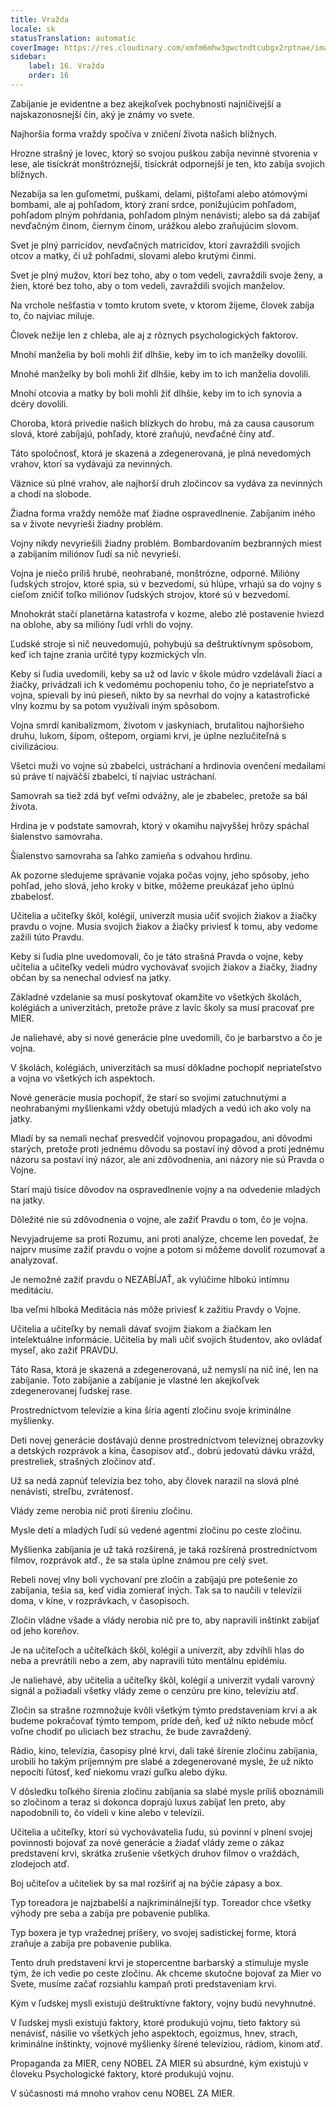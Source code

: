 ```yaml
---
title: Vražda
locale: sk
statusTranslation: automatic
coverImage: https://res.cloudinary.com/xmfm6mhw3gwctndtcubgx2rptnae/image/upload/v1740337243/small_cover_educacion_fundamental_a051170f1c.webp
sidebar:
    label: 16. Vražda
    order: 16
---
```

Zabíjanie je evidentne a bez akejkoľvek pochybnosti najničivejší a najskazonosnejší čin, aký je známy vo svete.

Najhoršia forma vraždy spočíva v zničení života našich blížnych.

Hrozne strašný je lovec, ktorý so svojou puškou zabíja nevinné stvorenia v lese, ale tisíckrát monštróznejší, tisíckrát odpornejší je ten, kto zabíja svojich blížnych.

Nezabíja sa len guľometmi, puškami, delami, pištoľami alebo atómovými bombami, ale aj pohľadom, ktorý zraní srdce, ponižujúcim pohľadom, pohľadom plným pohŕdania, pohľadom plným nenávisti; alebo sa dá zabíjať nevďačným činom, čiernym činom, urážkou alebo zraňujúcim slovom.

Svet je plný parricídov, nevďačných matricídov, ktorí zavraždili svojich otcov a matky, či už pohľadmi, slovami alebo krutými činmi.

Svet je plný mužov, ktorí bez toho, aby o tom vedeli, zavraždili svoje ženy, a žien, ktoré bez toho, aby o tom vedeli, zavraždili svojich manželov.

Na vrchole nešťastia v tomto krutom svete, v ktorom žijeme, človek zabíja to, čo najviac miluje.

Človek nežije len z chleba, ale aj z rôznych psychologických faktorov.

Mnohí manželia by boli mohli žiť dlhšie, keby im to ich manželky dovolili.

Mnohé manželky by boli mohli žiť dlhšie, keby im to ich manželia dovolili.

Mnohí otcovia a matky by boli mohli žiť dlhšie, keby im to ich synovia a dcéry dovolili.

Choroba, ktorá privedie našich blízkych do hrobu, má za causa causorum slová, ktoré zabíjajú, pohľady, ktoré zraňujú, nevďačné činy atď.

Táto spoločnosť, ktorá je skazená a zdegenerovaná, je plná nevedomých vrahov, ktorí sa vydávajú za nevinných.

Väznice sú plné vrahov, ale najhorší druh zločincov sa vydáva za nevinných a chodí na slobode.

Žiadna forma vraždy nemôže mať žiadne ospravedlnenie. Zabíjaním iného sa v živote nevyrieši žiadny problém.

Vojny nikdy nevyriešili žiadny problém. Bombardovaním bezbranných miest a zabíjaním miliónov ľudí sa nič nevyrieši.

Vojna je niečo príliš hrubé, neohrabané, monštrózne, odporné. Milióny ľudských strojov, ktoré spia, sú v bezvedomí, sú hlúpe, vrhajú sa do vojny s cieľom zničiť toľko miliónov ľudských strojov, ktoré sú v bezvedomí.

Mnohokrát stačí planetárna katastrofa v kozme, alebo zlé postavenie hviezd na oblohe, aby sa milióny ľudí vrhli do vojny.

Ľudské stroje si nič neuvedomujú, pohybujú sa deštruktívnym spôsobom, keď ich tajne zrania určité typy kozmických vĺn.

Keby si ľudia uvedomili, keby sa už od lavíc v škole múdro vzdelávali žiaci a žiačky, privádzali ich k vedomému pochopeniu toho, čo je nepriateľstvo a vojna, spievali by inú pieseň, nikto by sa nevrhal do vojny a katastrofické vlny kozmu by sa potom využívali iným spôsobom.

Vojna smrdí kanibalizmom, životom v jaskyniach, brutalitou najhoršieho druhu, lukom, šípom, oštepom, orgiami krvi, je úplne nezlučiteľná s civilizáciou.

Všetci muži vo vojne sú zbabelci, ustráchaní a hrdinovia ovenčení medailami sú práve tí najväčší zbabelci, tí najviac ustráchaní.

Samovrah sa tiež zdá byť veľmi odvážny, ale je zbabelec, pretože sa bál života.

Hrdina je v podstate samovrah, ktorý v okamihu najvyššej hrôzy spáchal šialenstvo samovraha.

Šialenstvo samovraha sa ľahko zamieňa s odvahou hrdinu.

Ak pozorne sledujeme správanie vojaka počas vojny, jeho spôsoby, jeho pohľad, jeho slová, jeho kroky v bitke, môžeme preukázať jeho úplnú zbabelosť.

Učitelia a učiteľky škôl, kolégií, univerzít musia učiť svojich žiakov a žiačky pravdu o vojne. Musia svojich žiakov a žiačky priviesť k tomu, aby vedome zažili túto Pravdu.

Keby si ľudia plne uvedomovali, čo je táto strašná Pravda o vojne, keby učitelia a učiteľky vedeli múdro vychovávať svojich žiakov a žiačky, žiadny občan by sa nenechal odviesť na jatky.

Základné vzdelanie sa musí poskytovať okamžite vo všetkých školách, kolégiách a univerzitách, pretože práve z lavíc školy sa musí pracovať pre MIER.

Je naliehavé, aby si nové generácie plne uvedomili, čo je barbarstvo a čo je vojna.

V školách, kolégiách, univerzitách sa musí dôkladne pochopiť nepriateľstvo a vojna vo všetkých ich aspektoch.

Nové generácie musia pochopiť, že starí so svojimi zatuchnutými a neohrabanými myšlienkami vždy obetujú mladých a vedú ich ako voly na jatky.

Mladí by sa nemali nechať presvedčiť vojnovou propagadou, ani dôvodmi starých, pretože proti jednému dôvodu sa postaví iný dôvod a proti jednému názoru sa postaví iný názor, ale ani zdôvodnenia, ani názory nie sú Pravda o Vojne.

Starí majú tisíce dôvodov na ospravedlnenie vojny a na odvedenie mladých na jatky.

Dôležité nie sú zdôvodnenia o vojne, ale zažiť Pravdu o tom, čo je vojna.

Nevyjadrujeme sa proti Rozumu, ani proti analýze, chceme len povedať, že najprv musíme zažiť pravdu o vojne a potom si môžeme dovoliť rozumovať a analyzovať.

Je nemožné zažiť pravdu o NEZABÍJAŤ, ak vylúčime hlbokú intímnu meditáciu.

Iba veľmi hlboká Meditácia nás môže priviesť k zažitiu Pravdy o Vojne.

Učitelia a učiteľky by nemali dávať svojim žiakom a žiačkam len intelektuálne informácie. Učitelia by mali učiť svojich študentov, ako ovládať myseľ, ako zažiť PRAVDU.

Táto Rasa, ktorá je skazená a zdegenerovaná, už nemyslí na nič iné, len na zabíjanie. Toto zabíjanie a zabíjanie je vlastné len akejkoľvek zdegenerovanej ľudskej rase.

Prostredníctvom televízie a kina šíria agenti zločinu svoje kriminálne myšlienky.

Deti novej generácie dostávajú denne prostredníctvom televíznej obrazovky a detských rozprávok a kina, časopisov atď., dobrú jedovatú dávku vrážd, prestreliek, strašných zločinov atď.

Už sa nedá zapnúť televízia bez toho, aby človek narazil na slová plné nenávisti, streľbu, zvrátenosť.

Vlády zeme nerobia nič proti šíreniu zločinu.

Mysle detí a mladých ľudí sú vedené agentmi zločinu po ceste zločinu.

Myšlienka zabíjania je už taká rozšírená, je taká rozšírená prostredníctvom filmov, rozprávok atď., že sa stala úplne známou pre celý svet.

Rebeli novej vlny boli vychovaní pre zločin a zabíjajú pre potešenie zo zabíjania, tešia sa, keď vidia zomierať iných. Tak sa to naučili v televízii doma, v kine, v rozprávkach, v časopisoch.

Zločin vládne všade a vlády nerobia nič pre to, aby napravili inštinkt zabíjať od jeho koreňov.

Je na učiteľoch a učiteľkách škôl, kolégií a univerzít, aby zdvihli hlas do neba a prevrátili nebo a zem, aby napravili túto mentálnu epidémiu.

Je naliehavé, aby učitelia a učiteľky škôl, kolégií a univerzít vydali varovný signál a požiadali všetky vlády zeme o cenzúru pre kino, televíziu atď.

Zločin sa strašne rozmnožuje kvôli všetkým týmto predstaveniam krvi a ak budeme pokračovať týmto tempom, príde deň, keď už nikto nebude môcť voľne chodiť po uliciach bez strachu, že bude zavraždený.

Rádio, kino, televízia, časopisy plné krvi, dali také šírenie zločinu zabíjania, urobili ho takým príjemným pre slabé a zdegenerované mysle, že už nikto nepocíti ľútosť, keď niekomu vrazí guľku alebo dýku.

V dôsledku toľkého šírenia zločinu zabíjania sa slabé mysle príliš oboznámili so zločinom a teraz si dokonca doprajú luxus zabíjať len preto, aby napodobnili to, čo videli v kine alebo v televízii.

Učitelia a učiteľky, ktorí sú vychovávatelia ľudu, sú povinní v plnení svojej povinnosti bojovať za nové generácie a žiadať vlády zeme o zákaz predstavení krvi, skrátka zrušenie všetkých druhov filmov o vraždách, zlodejoch atď.

Boj učiteľov a učiteliek by sa mal rozšíriť aj na býčie zápasy a box.

Typ toreadora je najzbabelší a najkriminálnejší typ. Toreador chce všetky výhody pre seba a zabíja pre pobavenie publika.

Typ boxera je typ vražednej príšery, vo svojej sadistickej forme, ktorá zraňuje a zabíja pre pobavenie publika.

Tento druh predstavení krvi je stopercentne barbarský a stimuluje mysle tým, že ich vedie po ceste zločinu. Ak chceme skutočne bojovať za Mier vo Svete, musíme začať rozsiahlu kampaň proti predstaveniam krvi.

Kým v ľudskej mysli existujú deštruktívne faktory, vojny budú nevyhnutné.

V ľudskej mysli existujú faktory, ktoré produkujú vojnu, tieto faktory sú nenávisť, násilie vo všetkých jeho aspektoch, egoizmus, hnev, strach, kriminálne inštinkty, vojnové myšlienky šírené televíziou, rádiom, kinom atď.

Propaganda za MIER, ceny NOBEL ZA MIER sú absurdné, kým existujú v človeku Psychologické faktory, ktoré produkujú vojnu.

V súčasnosti má mnoho vrahov cenu NOBEL ZA MIER.

